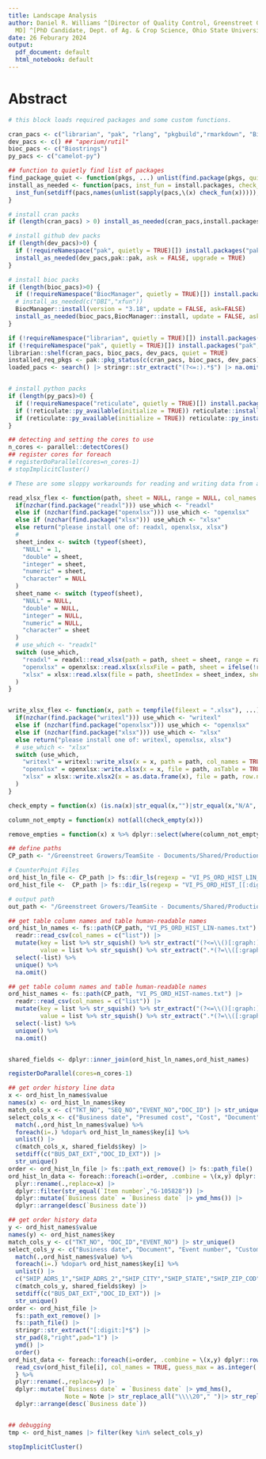 ```yaml
---
title: Landscape Analysis
author: Daniel R. Williams ^[Director of Quality Control, Greenstreet Growers, Lothian,
  MD] ^[PhD Candidate, Dept. of Ag. & Crop Science, Ohio State University, Columbus,  Ohio]
date: 26 Feburary 2024
output:
  pdf_document: default
  html_notebook: default
---
```


# Abstract


```r
# this block loads required packages and some custom functions. 

cran_pacs <- c("librarian", "pak", "rlang", "pkgbuild","rmarkdown", "BiocManager", "tidyselect", "tidyverse", "magrittr", "stats", "measurements", "knitr", "foreach", "doParallel", "parallel", "fs", "janitor", "readxl", "writexl","fuzzyjoin", "plyr", "stringdist", "multidplyr", "lubridate", "readr", "tidyr", "forcats", "purrr", "stringr") 
dev_pacs <- c() ## "aperium/rutil" 
bioc_pacs <- c("Biostrings")
py_pacs <- c("camelot-py")

## function to quietly find list of packages
find_package_quiet <- function(pkgs, ...) unlist(find.package(pkgs, quiet = TRUE, ...))
install_as_needed <- function(pacs, inst_fun = install.packages, check_fun = find_package_quiet, ...) {
  inst_fun(setdiff(pacs,names(unlist(sapply(pacs,\(x) check_fun(x))))),...)
}

# install cran packs
if (length(cran_pacs) > 0) install_as_needed(cran_pacs,install.packages, quiet = TRUE)

# install github dev packs
if (length(dev_pacs)>0) {
  if (!requireNamespace("pak", quietly = TRUE)[]) install.packages("pak", quiet = TRUE)
  install_as_needed(dev_pacs,pak::pak, ask = FALSE, upgrade = TRUE)
}

# install bioc packs
if (length(bioc_pacs)>0) {
  if (!requireNamespace("BiocManager", quietly = TRUE)[]) install.packages("BiocManager", quiet = TRUE)
  # install_as_needed(c("DBI","xfun"))
  BiocManager::install(version = "3.18", update = FALSE, ask=FALSE)
  install_as_needed(bioc_pacs,BiocManager::install, update = FALSE, ask=FALSE)
}

if (!requireNamespace("librarian", quietly = TRUE)[]) install.packages("librarian", quiet = TRUE)
if (!requireNamespace("pak", quietly = TRUE)[]) install.packages("pak", quiet = TRUE)
librarian::shelf(cran_pacs, bioc_pacs, dev_pacs, quiet = TRUE)
installed_req_pkgs <- pak::pkg_status(c(cran_pacs, bioc_pacs, dev_pacs))$package
loaded_pacs <- search() |> stringr::str_extract("(?<=:).*$") |> na.omit()


# install python packs
if (length(py_pacs)>0) {
  if (!requireNamespace("reticulate", quietly = TRUE)[]) install.packages("reticulate", quiet = TRUE)
  if (!reticulate::py_available(initialize = TRUE)) reticulate::install_python()
  if (reticulate::py_available(initialize = TRUE)) reticulate::py_install(py_pacs)
}

## detecting and setting the cores to use
n_cores <- parallel::detectCores()
## register cores for foreach
# registerDoParallel(cores=n_cores-1)
# stopImplicitCluster()


```

```r
# These are some sloppy workarounds for reading and writing data from and to excel files. Some of the readxl and writexl are preferred but they are not universally supported. If they are not installed, these functions use on of the other two packages for xlsx-file handling in the order of preference (openxlsx is preferred over xlsx). For simplicity and robustness many features of the packages are not accessible except where they can be translated 1-to-1 across all three. Ideally, The resulting data should be approximately identical in structure, datatypes, and column names regardless of the function it is using to read or write data.

read_xlsx_flex <- function(path, sheet = NULL, range = NULL, col_names = TRUE, ...) {
  if(nzchar(find.package("readxl"))) use_which <- "readxl"
  else if (nzchar(find.package("openxlsx"))) use_which <- "openxlsx"
  else if (nzchar(find.package("xlsx"))) use_which <- "xlsx"
  else return("please install one of: readxl, openxlsx, xlsx")
  #
  sheet_index <- switch (typeof(sheet),
    "NULL" = 1,
    "double" = sheet,
    "integer" = sheet,
    "numeric" = sheet,
    "character" = NULL
  )
  sheet_name <- switch (typeof(sheet),
    "NULL" = NULL,
    "double" = NULL,
    "integer" = NULL,
    "numeric" = NULL,
    "character" = sheet
  )
  # use_which <- "readxl"
  switch (use_which,
    "readxl" = readxl::read_xlsx(path = path, sheet = sheet, range = range, col_names = col_names, guess_max = Inf, ...),
    "openxlsx" = openxlsx::read.xlsx(xlsxFile = path, sheet = ifelse(!rlang::is_null(sheet_index), sheet_index, 1) , colNames = col_names, check.names = FALSE, sep.names = " ", ...),
    "xlsx" = xlsx::read.xlsx(file = path, sheetIndex = sheet_index, sheetName = sheet_name, header = col_names, as.data.frame=TRUE, check.names = FALSE, ...)
  )
}


write_xlsx_flex <- function(x, path = tempfile(fileext = ".xlsx"), ...) {
  if(nzchar(find.package("writexl"))) use_which <- "writexl"
  else if (nzchar(find.package("openxlsx"))) use_which <- "openxlsx"
  else if (nzchar(find.package("xlsx"))) use_which <- "xlsx"
  else return("please install one of: writexl, openxlsx, xlsx")
  # use_which <- "xlsx"
  switch (use_which,
    "writexl" = writexl::write_xlsx(x = x, path = path, col_names = TRUE, ...),
    "openxlsx" = openxlsx::write.xlsx(x = x, file = path, asTable = TRUE, overwrite = TRUE, ...),
    "xlsx" = xlsx::write.xlsx2(x = as.data.frame(x), file = path, row.names = FALSE, showNA = FALSE, ...) # puts the rownames in column A. removing them throws bugs.
  )
}

```


```r

check_empty = function(x) (is.na(x)|str_equal(x,"")|str_equal(x,"N/A", ignore_case = TRUE)|str_equal(x,"NA", ignore_case = TRUE)|(x==0)|is_na(x)|is_chr_na(x)|is_null(x))

column_not_empty = function(x) not(all(check_empty(x)))

remove_empties = function(x) x %>% dplyr::select(where(column_not_empty)) %>% janitor::remove_empty()


```



```r

## define paths
CP_path <- "/Greenstreet Growers/TeamSite - Documents/Shared/Production Greenstreet/Production Planning QC/Plant Sales and Orders/CP export" |> fs::path_home()

# CounterPoint Files
ord_hist_ln_file <- CP_path |> fs::dir_ls(regexp = "VI_PS_ORD_HIST_LIN_[[:digit:]]{4}.*\\.(c|C)(s|S)(v|V)")
ord_hist_file <-  CP_path |> fs::dir_ls(regexp = "VI_PS_ORD_HIST_[[:digit:]]{4}.*\\.(c|C)(s|S)(v|V)")

# output path
out_path <- "/Greenstreet Growers/TeamSite - Documents/Shared/Production Greenstreet/Production Planning QC/Plant Sales and Orders/2024/LandscapeAnalysis" |> fs::path_home()

```


```r
## get table column names and table human-readable names
ord_hist_ln_names <- fs::path(CP_path, "VI_PS_ORD_HIST_LIN-names.txt") |> 
  readr::read_csv(col_names = c("list")) |>
  mutate(key = list %>% str_squish() %>% str_extract("(?<=\\()[:graph:]*(?=\\)$)") %>% str_trim(),
         value = list %>% str_squish() %>% str_extract(".*(?=\\([:graph:]*$)") %>% str_trim()) %>%
  select(-list) %>%
  unique() %>%
  na.omit()

## get table column names and table human-readable names
ord_hist_names <- fs::path(CP_path, "VI_PS_ORD_HIST-names.txt") |> 
  readr::read_csv(col_names = c("list")) |>
  mutate(key = list %>% str_squish() %>% str_extract("(?<=\\()[:graph:]*(?=\\)$)") %>% str_trim(),
         value = list %>% str_squish() %>% str_extract(".*(?=\\([:graph:]*$)") %>% str_trim()) %>%
  select(-list) %>%
  unique() %>%
  na.omit()


shared_fields <- dplyr::inner_join(ord_hist_ln_names,ord_hist_names)
```


```r
registerDoParallel(cores=n_cores-1)

## get order history line data 
x <- ord_hist_ln_names$value
names(x) <- ord_hist_ln_names$key
match_cols_x <- c("TKT_NO", "SEQ_NO","EVENT_NO","DOC_ID") |> str_unique()
select_cols_x <- c("Business date", "Presumed cost", "Cost", "Document", "Event number", "Document ID", "Item number", "Description", "Item type", "Price", "Quantity shipped", "Gross ext prc", "Sequence #") %>% 
  match(.,ord_hist_ln_names$value) %>% 
  foreach(i=.) %dopar% ord_hist_ln_names$key[i] %>% 
  unlist() |>
  c(match_cols_x, shared_fields$key) |>
  setdiff(c("BUS_DAT_EXT","DOC_ID_EXT")) |>
  str_unique()
order <- ord_hist_ln_file |> fs::path_ext_remove() |> fs::path_file() |> stringr::str_extract("[:digit:]*$") |> str_pad(8,"right",pad="1") |> ymd() |> order()
ord_hist_ln_data <- foreach::foreach(i=order, .combine = \(x,y) dplyr::rows_upsert(x,y,by = match_cols_x), .packages=c("tidyverse","doParallel")) %dopar%     {read_csv(ord_hist_ln_file[i], col_names = TRUE, guess_max = as.integer(.Machine$integer.max/100), num_threads = n_cores-1, col_select=select_cols_x)} %>%
  plyr::rename(.,replace=x) |>
  dplyr::filter(str_equal(`Item number`,"G-105828")) |>
  dplyr::mutate(`Business date` = `Business date` |> ymd_hms()) |>
  dplyr::arrange(desc(`Business date`))

## get order history data
y <- ord_hist_names$value
names(y) <- ord_hist_names$key
match_cols_y <- c("TKT_NO", "DOC_ID","EVENT_NO") |> str_unique()
select_cols_y <- c("Business date", "Document", "Event number", "Customer #", "Note") %>% 
  match(.,ord_hist_names$value) %>% 
  foreach(i=.) %dopar% ord_hist_names$key[i] %>% 
  unlist() |> 
  c("SHIP_ADRS_1","SHIP_ADRS_2","SHIP_CITY","SHIP_STATE","SHIP_ZIP_COD","SHIP_CNTRY") |>
  c(match_cols_y, shared_fields$key) |>
  setdiff(c("BUS_DAT_EXT","DOC_ID_EXT")) |>
  str_unique()
order <- ord_hist_file |> 
  fs::path_ext_remove() |> 
  fs::path_file() |> 
  stringr::str_extract("[:digit:]*$") |> 
  str_pad(8,"right",pad="1") |> 
  ymd() |> 
  order()
ord_hist_data <- foreach::foreach(i=order, .combine = \(x,y) dplyr::rows_upsert(x,y,by = match_cols_y), .packages=c("tidyverse","doParallel")) %dopar% {
  read_csv(ord_hist_file[i], col_names = TRUE, guess_max = as.integer(.Machine$integer.max/100), num_threads = n_cores-1, col_select=select_cols_y)
  } %>%
  plyr::rename(.,replace=y) |>
  dplyr::mutate(`Business date` = `Business date` |> ymd_hms(),
                Note = Note |> str_replace_all("\\\\20"," ")|> str_replace_all("\\\\0D\\\\0A","\n")) |>
  dplyr::arrange(desc(`Business date`))


## debugging
tmp <- ord_hist_names |> filter(key %in% select_cols_y)

stopImplicitCluster()
```

```r

```

